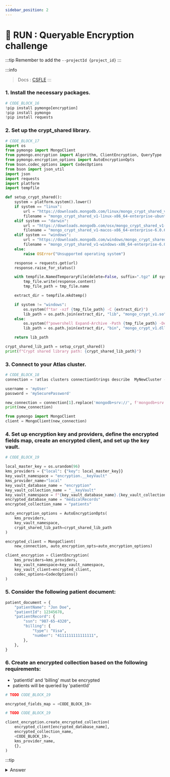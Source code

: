 ```yaml
---
sidebar_position: 2
---
```


# 👐 RUN : Queryable Encryption challenge

:::tip
 Remember to add the `--projectId {project_id}`
:::

:::info
> Docs :  [CSFLE](https://www.mongodb.com/docs/atlas/app-services/data-api/csfle/)
:::

### 1. Install the necessary packages.

```python
# CODE_BLOCK_16
!pip install pymongo[encryption]
!pip install pymongo
!pip install requests
```

### 2. Set up the crypt\_shared library.

```python
# CODE_BLOCK_17
import os
from pymongo import MongoClient
from pymongo.encryption import Algorithm, ClientEncryption, QueryType
from pymongo.encryption_options import AutoEncryptionOpts
from bson.codec_options import CodecOptions
from bson import json_util
import json
import requests
import platform
import tempfile

def setup_crypt_shared():
    system = platform.system().lower()
    if system == "linux":
        url = "https://downloads.mongodb.com/linux/mongo_crypt_shared_v1-linux-x86_64-enterprise-ubuntu2004-6.0.6.tgz"
        filename = "mongo_crypt_shared_v1-linux-x86_64-enterprise-ubuntu2004-6.0.6.tgz"
    elif system == "darwin":
        url = "https://downloads.mongodb.com/osx/mongo_crypt_shared_v1-macos-x86_64-enterprise-6.0.6.tgz"
        filename = "mongo_crypt_shared_v1-macos-x86_64-enterprise-6.0.6.tgz"
    elif system == "windows":
        url = "https://downloads.mongodb.com/windows/mongo_crypt_shared_v1-windows-x86_64-enterprise-6.0.6.zip"
        filename = "mongo_crypt_shared_v1-windows-x86_64-enterprise-6.0.6.zip"
    else:
        raise OSError("Unsupported operating system")

    response = requests.get(url)
    response.raise_for_status()

    with tempfile.NamedTemporaryFile(delete=False, suffix=".tgz" if system != "windows" else ".zip") as tmp_file:
        tmp_file.write(response.content)
        tmp_file_path = tmp_file.name

    extract_dir = tempfile.mkdtemp()

    if system != "windows":
        os.system(f"tar -xzf {tmp_file_path} -C {extract_dir}")
        lib_path = os.path.join(extract_dir, "lib", "mongo_crypt_v1.so")
    else:
        os.system(f"powershell Expand-Archive -Path {tmp_file_path} -DestinationPath {extract_dir}")
        lib_path = os.path.join(extract_dir, "bin", "mongo_crypt_v1.dll")

    return lib_path

crypt_shared_lib_path = setup_crypt_shared()
print(f"Crypt shared library path: {crypt_shared_lib_path}")
```

### 3. Connect to your Atlas cluster.

```python
# CODE_BLOCK_18
connection = !atlas clusters connectionStrings describe  MyNewCluster --projectId {project_id}

username = 'myUser'
password = 'mySecurePassword'

new_connection = connection[1].replace('mongodb+srv://', f'mongodb+srv://{username}:{password}@')
print(new_connection)

from pymongo import MongoClient
client = MongoClient(new_connection)
```

### 4. Set up encryption key and providers, define the encrypted fields map, create an encrypted client, and set up the key vault.

```python
# CODE_BLOCK_19

local_master_key = os.urandom(96)
kms_providers = {"local": {"key": local_master_key}}
key_vault_namespace = "encryption.__keyVault"
kms_provider_name="local"
key_vault_database_name = "encryption"
key_vault_collection_name = "__keyVault"
key_vault_namespace = f"{key_vault_database_name}.{key_vault_collection_name}"
encrypted_database_name = "medicalRecords"
encrypted_collection_name = "patients"

auto_encryption_options = AutoEncryptionOpts(
    kms_providers,
    key_vault_namespace,
    crypt_shared_lib_path=crypt_shared_lib_path
)

encrypted_client = MongoClient(
    new_connection, auto_encryption_opts=auto_encryption_options)

client_encryption = ClientEncryption(
    kms_providers=kms_providers,
    key_vault_namespace=key_vault_namespace,
    key_vault_client=encrypted_client,
    codec_options=CodecOptions()
)
```

### 5. Consider the following patient document:

```python
patient_document = {
    "patientName": "Jon Doe",
    "patientId": 12345678,
    "patientRecord": {
        "ssn": "987-65-4320",
        "billing": {
            "type": "Visa",
            "number": "4111111111111111",
        },
    },
}
```
 ### 6. Create an encrypted collection based on the following requirements:
- 'patientId' and 'billing' must be encrypted
- patients will be queried by 'patientId'

```python
# TODO CODE_BLOCK_19

encrypted_fields_map = <CODE_BLOCK_19>

# TODO CODE_BLOCK_19

client_encryption.create_encrypted_collection(
    encrypted_client[encrypted_database_name],
    encrypted_collection_name,
    <CODE_BLOCK_19>,
    kms_provider_name,
    {},
)

```

:::tip
<details>
    <summary> Answer </summary>
    ```python

encrypted_fields_map = {
    "fields": [
        {
            "path": "patientRecord.ssn",
            "bsonType": "string",
            "queries": [{"queryType": "equality"}] # potentially 'range'
        },
        {
            "path": "patientRecord.billing",
            "bsonType": "object",
        }
    ]
}
client_encryption.create_encrypted_collection(
    encrypted_client[encrypted_database_name],
    encrypted_collection_name,
    encrypted_fields_map,
    kms_provider_name,
    {},
)
```
</details>
:::

### 7. Insert an encrypted document.


```python


# TODO CODE_BLOCK_20

encrypted_collection = encrypted_client[encrypted_database_name][encrypted_collection_name]
result = <CODE_BLOCK_20>
print(f"Inserted document ID: {result.inserted_id}")
```
:::tip
<details>
    <summary> Answer </summary>
    ```python

encrypted_collection = encrypted_client[encrypted_database_name][encrypted_collection_name]
result = encrypted_collection.insert_one(patient_document)
print(f"Inserted document ID: {result.inserted_id}")
```


</details>
:::

### 6. Query the encrypted collection.

```python
# TODO CODE_BLOCK_21

find_result = <CODE_BLOCK_21>
print(find_result)
...
```
:::tip
<details>
    <summary> Answer </summary>
    ```python
find_result = encrypted_collection.find_one({
    "patientRecord.ssn": "987-65-4320"
})
print(find_result)
```
</details>
:::

### 7. Query the collection without encryption.

```python
# CODE_BLOCK_22

reg_mongoclient = MongoClient(new_connection)


# TODO CODE_BLOCK_22

find_result = reg_mongoclient[encrypted_database_name][encrypted_collection_name].find_one(...)
print(find_result)

all_docs = reg_mongoclient[encrypted_database_name][encrypted_collection_name].find()
print("\nAll documents in the collection:")
for doc in all_docs:
    print(doc)
```
:::tip
<details>
    <summary> Answer </summary>
    ```python
print("\nQuerying without encryption:")

reg_mongoclient = MongoClient(new_connection)

find_result = reg_mongoclient[encrypted_database_name][encrypted_collection_name].find_one({
    "patientRecord.ssn": "987-65-4320"
})
print(find_result)

all_docs = reg_mongoclient[encrypted_database_name][encrypted_collection_name].find()
print("\nAll documents in the collection:")
for doc in all_docs:
    print(doc)
```
</details>
:::

## Next Steps

Start the chapter on [On-Premises](./onprem) for self-managed deployments.
